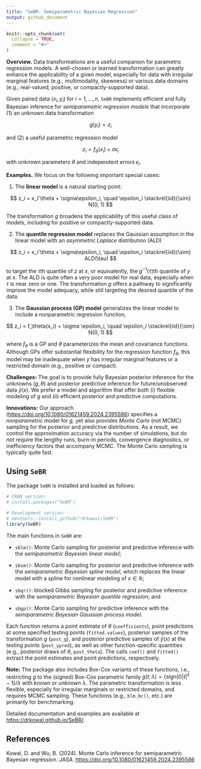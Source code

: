 ```yaml
---
title: "SeBR: Semiparametric Bayesian Regression"
output: github_document
---
```


```r
knitr::opts_chunk$set( 
  collapse = TRUE,
  comment = "#>"
)
```

**Overview.** 
Data transformations are a useful companion for parametric regression models. A well-chosen or learned transformation can greatly enhance the applicability of a given model, especially for data with irregular marginal features (e.g., multimodality, skewness) or various data domains (e.g., real-valued, positive, or compactly-supported data). 

Given paired data $(x_i,y_i)$ for $i=1,\ldots,n$, `SeBR` implements efficient and fully Bayesian inference for *semiparametric regression models* that incorporate (1) an unknown data transformation 

$$
g(y_i) = z_i
$$

and (2) a useful parametric regression model 

$$
z_i  = f_\theta(x_i) + \sigma \epsilon_i
$$

with unknown parameters $\theta$ and independent errors $\epsilon_i$. 

**Examples.** We focus on the following important special cases:

1. The **linear model** is a natural starting point:

$$
z_i = x_i'\theta + \sigma\epsilon_i, \quad \epsilon_i \stackrel{iid}{\sim} N(0, 1)
$$

The transformation $g$ broadens the applicability of this useful class of models, including for positive or compactly-supported data. 

2. The **quantile regression model** replaces the Gaussian assumption in the linear model with an *asymmetric Laplace* distribution (ALD) 

$$
z_i = x_i'\theta + \sigma\epsilon_i, \quad \epsilon_i \stackrel{iid}{\sim} ALD(\tau)
$$

to target the $\tau$th quantile of $z$ at $x$, or equivalently, the $g^{-1}(\tau)$th quantile of $y$ at $x$. The ALD is quite often a very poor model for real data, especially when $\tau$ is near zero or one. The transformation $g$ offers a pathway to significantly improve the model adequacy, while still targeting the desired quantile of the data. 

3. The **Gaussian process (GP) model** generalizes the linear model to include a nonparametric regression function,

$$
z_i = f_\theta(x_i) + \sigma \epsilon_i, \quad  \epsilon_i \stackrel{iid}{\sim} N(0, 1)
$$

where $f_\theta$ is a GP and $\theta$ parameterizes the mean and covariance functions. Although GPs offer substantial flexibility for the regression function $f_\theta$, this model may be inadequate when $y$ has irregular marginal features or a restricted domain (e.g., positive or compact). 


**Challenges:** The goal is to provide fully Bayesian posterior inference for the unknowns $(g, \theta)$ and posterior predictive inference for future/unobserved data $\tilde y(x)$. We prefer a model and algorithm that offer both (i) flexible modeling of $g$ and (ii) efficient posterior and predictive computations. 

**Innovations:** Our approach (<https://doi.org/10.1080/01621459.2024.2395586>) specifies a  *nonparametric* model for $g$, yet also provides *Monte Carlo* (not MCMC) sampling for the posterior and predictive distributions. As a result, we control the approximation accuracy via the number of simulations, but do *not* require the lengthy runs, burn-in periods, convergence diagnostics, or inefficiency factors that accompany MCMC. The Monte Carlo sampling is typically quite fast. 

## Using `SeBR`
The package `SeBR` is installed and loaded as follows:
```r
# CRAN version:
# install.packages("SeBR")

# Development version: 
# devtools::install_github("drkowal/SeBR")
library(SeBR) 
```
The main functions in `SeBR` are:

- `sblm()`: Monte Carlo sampling for posterior and predictive inference with the *semiparametric Bayesian linear model*;

- `sbsm()`: Monte Carlo sampling for posterior and predictive inference with the *semiparametric Bayesian spline model*, which replaces the linear model with a spline for nonlinear modeling of $x \in \mathbb{R}$;

- `sbqr()`: blocked Gibbs sampling for posterior and predictive inference with the *semiparametric Bayesian quantile regression*; and

- `sbgp()`: Monte Carlo sampling for predictive inference with the *semiparametric Bayesian Gaussian process model*. 

Each function returns a point estimate of $\theta$ (`coefficients`), point predictions at some specified testing points  (`fitted.values`), posterior samples of the transformation $g$ (`post_g`), and posterior predictive samples of $\tilde y(x)$ at the testing points (`post_ypred`), as well as other function-specific quantities (e.g., posterior draws of $\theta$, `post_theta`). The  calls `coef()` and `fitted()` extract the point estimates and point predictions, respectively. 

**Note:** The package also includes Box-Cox variants of these functions, i.e., restricting $g$ to the (signed) Box-Cox parametric family $g(t; \lambda) = \{\mbox{sign}(t) \vert t \vert^\lambda - 1\}/\lambda$ with known or unknown $\lambda$. The parametric transformation is less flexible, especially for irregular marginals or restricted domains, and requires MCMC sampling. These functions (e.g., `blm_bc()`, etc.) are primarily for benchmarking. 

Detailed documentation and examples are available at <https://drkowal.github.io/SeBR/>. 

## References
Kowal, D. and Wu, B. (2024). Monte Carlo inference for semiparametric Bayesian regression. *JASA*. <https://doi.org/10.1080/01621459.2024.2395586>

